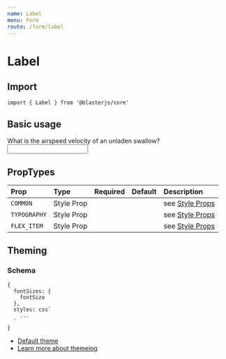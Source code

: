 ```yaml
---
name: Label
menu: Form
route: /form/label
---
```



# Label

## Import
`import { Label } from '@blasterjs/core'`

## Basic usage

<Playground>
    <Label>
        What is the airspeed velocity of an unladen swallow?
        <input type="text" />
    </Label>
</Playground>


## PropTypes

| Prop | Type | Required | Default | Description |
|:-----|:-----|:---------|:--------|:------------|
| `COMMON` | Style Prop |  |  | see [Style Props](/style-props) |
| `TYPOGRAPHY` | Style Prop |  |  | see [Style Props](/style-props) |
| `FLEX_ITEM` | Style Prop |  |  | see [Style Props](/style-props) |


## Theming

### Schema
```
{
  fontSizes: {
    fontSize
  },
  styles: css`
    ...
  `
}
```

- [Default theme](https://github.com/raster-foundry/blasterjs/tree/master/packages/core/theme/components/label)
- [Learn more about themeing](#)
